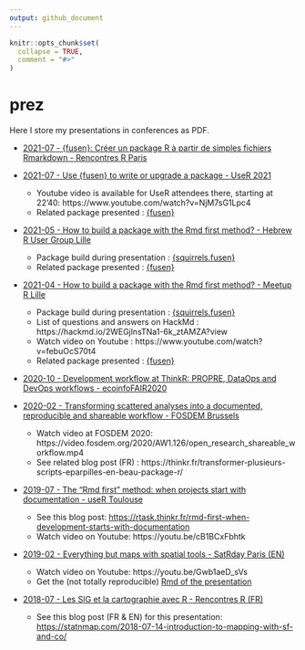 ```yaml
---
output: github_document
---
```


<!-- README.md is generated from README.Rmd. Please edit that file -->

```r
knitr::opts_chunk$set(
  collapse = TRUE,
  comment = "#>"
)
```

# prez

Here I store my presentations in conferences as PDF.

- [2021-07 - {fusen}: Créer un package R à partir de simples fichiers Rmarkdown - Rencontres R Paris](2021-07-12-creer-un-package-depuis-rmd-avec-fusen_RR2021.pdf)

- [2021-07 - Use {fusen} to write or upgrade a package - UseR 2021](https://github.com/statnmap/prez/blob/master/2021-07-use-fusen-to-write-or-upgrade-a-package.pdf)
  - Youtube video is available for UseR attendees there, starting at 22'40: https://www.youtube.com/watch?v=NjM7sG1Lpc4
  -   Related package presented : [{fusen}](https://github.com/thinkr-open/fusen)
        
- [2021-05 - How to build a package with the Rmd first method? - Hebrew R User Group Lille](https://github.com/statnmap/prez/blob/master/2021-05-how-to-build-package-rmd-first-fusen.pdf)
    -   Package build during presentation : [{squirrels.fusen}](https://github.com/statnmap/squirrels.fusen)
    -   Related package presented : [{fusen}](https://github.com/thinkr-open/fusen)
        
- [2021-04 - How to build a package with the Rmd first method? - Meetup R Lille](https://github.com/statnmap/prez/blob/master/2021-04-how-to-build-package-rmd-first-fusen.pdf)
    -   Package build during presentation :
        [{squirrels.fusen}](https://github.com/statnmap/squirrels.fusen)
    -   List of questions and answers on HackMd : https://hackmd.io/2WEGjlnsTNa1-6k_ztAMZA?view
    -   Watch video on Youtube : https://www.youtube.com/watch?v=febuOcS70t4
    -   Related package presented : [{fusen}](https://github.com/thinkr-open/fusen)

- [2020-10 - Development workflow at ThinkR: PROPRE, DataOps and DevOps workflows - ecoinfoFAIR2020](https://github.com/statnmap/prez/blob/master/2020-10-ThinkR-development-workflow.pdf)

- [2020-02 - Transforming scattered analyses into a documented, reproducible and shareable workflow - FOSDEM Brussels](https://github.com/statnmap/prez/blob/master/2020-02_FOSDEM_Rochette_prez.pdf)
  + Watch video at FOSDEM 2020: https://video.fosdem.org/2020/AW1.126/open_research_shareable_workflow.mp4
  + See related blog post (FR) : https://thinkr.fr/transformer-plusieurs-scripts-eparpilles-en-beau-package-r/

- [2019-07 - The "Rmd first" method: when projects start with documentation - useR Toulouse](https://github.com/statnmap/prez/blob/master/2019-07_useR_Toulouse.pdf)
  + See this blog post: <https://rtask.thinkr.fr/rmd-first-when-development-starts-with-documentation>
  + Watch video on Youtube: https://youtu.be/cB1BCxFbhtk
  
- [2019-02 - Everything but maps with spatial tools - SatRday Paris (EN)](https://github.com/statnmap/prez/blob/master/2019-02-22_SatRdays_Paris.pdf)

  + Watch video on Youtube: https://youtu.be/Gwb1aeD_sVs
  + Get the (not totally reproducible) [Rmd of the presentation](https://github.com/statnmap/prez/blob/master/2019-02-22_SatRdays_Paris.Rmd)
 
- [2018-07 - Les SIG et la cartographie avec R - Rencontres R (FR)](https://github.com/statnmap/prez/blob/master/2018-07-06_RR2018_Statnmap.pdf)
  + See this blog post (FR & EN) for this presentation: <https://statnmap.com/2018-07-14-introduction-to-mapping-with-sf-and-co/>
  
